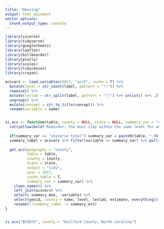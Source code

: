 ```yaml
---
title: "Housing"
output: html_document
editor_options: 
  chunk_output_type: console
---
```


```r

library(siverse)
library(tidyverse)
library(googlesheets)
library(leaflet)
library(billboarder)
library(plotly)
library(scales)
library(tidycensus)
library(crayon)

```


```r

acsvars <- load_variables(2017, "acs5", cache = T) %>%
  mutate(level = str_count(label, pattern = "!!")) %>%
  rowwise() %>%
  mutate(levlab = str_split(label, pattern = "!!") %>% unlist() %>% .[level + 1]) %>%
  ungroup() %>%
  mutate(concept = str_to_title(concept)) %>%
  rename(variable = name)


si_acs <- function(table, county = NULL, state = NULL, summary_var = "universe total") {
  cat(yellow(bold("Reminder: You must stay within the same level for any summary to be valid!\n")))
 
  if(summary_var == "universe total") summary_var = paste0(table, "_001")
  summary_label = acsvars %>% filter(variable == summary_var) %>% pull(levlab)
 
  get_acs(geography = "county",
          table = table,
          county = county,
          state = state,
          output = "tidy",
          year = 2017,
          cache_table = T,
          summary_var = summary_var) %>%
    clean_names() %>%
    left_join(acsvars) %>%
    select(-summary_moe, -variable) %>%
    select(geoid, county = name, level, levlab, estimate, everything()) %>%
    rename(!!summary_label := summary_est)
}


si_acs("B25075", county = "Guilford County, North Carolina")



```


